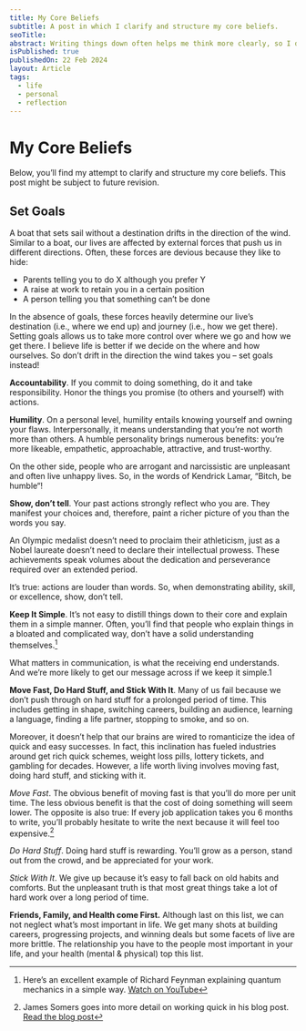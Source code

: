 ```yaml
---
title: My Core Beliefs
subtitle: A post in which I clarify and structure my core beliefs.
seoTitle: 
abstract: Writing things down often helps me think more clearly, so I decided to write down my core beliefs 
isPublished: true
publishedOn: 22 Feb 2024
layout: Article
tags:
  - life
  - personal
  - reflection
---
```


# My Core Beliefs


Below, you’ll find my attempt to clarify and structure my core beliefs. This post might be subject to future revision.

## **Set Goals**
A boat that sets sail without a destination drifts in the direction of the wind. Similar to a boat, our lives are affected by external forces that push us in different directions. Often, these forces are devious because they like to hide:

- Parents telling you to do X although you prefer Y
- A raise at work to retain you in a certain position
- A person telling you that something can’t be done

In the absence of goals, these forces heavily determine our live’s destination (i.e., where we end up) and journey (i.e., how we get there). Setting goals allows us to take more control over where we go and how we get there. I believe life is better if we decide on the where and how ourselves. So don’t drift in the direction the wind takes you – set goals instead!

**Accountability**. If you commit to doing something, do it and take responsibility. Honor the things you promise (to others and yourself) with actions.

**Humility**. On a personal level, humility entails knowing yourself and owning your flaws. Interpersonally, it means understanding that you’re not worth more than others. A humble personality brings numerous benefits: you’re more likeable, empathetic, approachable, attractive, and trust-worthy.

On the other side, people who are arrogant and narcissistic are unpleasant and often live unhappy lives. So, in the words of Kendrick Lamar, “Bitch, be humble“!

**Show, don’t tell**. Your past actions strongly reflect who you are. They manifest your choices and, therefore, paint a richer picture of you than the words you say.

An Olympic medalist doesn’t need to proclaim their athleticism, just as a Nobel laureate doesn’t need to declare their intellectual prowess. These achievements speak volumes about the dedication and perseverance required over an extended period.

It’s true: actions are louder than words. So, when demonstrating ability, skill, or excellence, show, don’t tell.

**Keep It Simple**. It’s not easy to distill things down to their core and explain them in a simple manner. Often, you’ll 
find that people who explain things in a bloated and complicated way, don’t have a solid understanding themselves.[^1]

What matters in communication, is what the receiving end understands. And we’re more likely to get our message across if we keep it simple.1

**Move Fast, Do Hard Stuff, and Stick With It**. Many of us fail because we don’t push through on hard stuff for a prolonged period of time. This includes getting in shape, switching careers, building an audience, learning a language, finding a life partner, stopping to smoke, and so on.

Moreover, it doesn’t help that our brains are wired to romanticize the idea of quick and easy successes. In fact, this inclination has fueled industries around get rich quick schemes, weight loss pills, lottery tickets, and gambling for decades. However, a life worth living involves moving fast, doing hard stuff, and sticking with it.

*Move Fast*. The obvious benefit of moving fast is that you’ll do more per unit time. The less obvious benefit is that the cost of doing something will seem lower. The opposite is also true: If every job application takes you 6 months to write, you’ll probably hesitate to write the next because it will feel too expensive.[^2]

*Do Hard Stuff*. Doing hard stuff is rewarding. You’ll grow as a person, stand out from the crowd, and be appreciated for your work.

*Stick With It*. We give up because it’s easy to fall back on old habits and comforts. But the unpleasant truth is that most great things take a lot of hard work over a long period of time.

**Friends, Family, and Health come First.** Although last on this list, we can not neglect what’s most important in life. We get many shots at building careers, progressing projects, and winning deals but some facets of live are more brittle. The relationship you have to the people most important in your life, and your health (mental & physical) top this list.

[^1]: Here’s an excellent example of Richard Feynman explaining quantum mechanics in a simple way. [Watch on YouTube](https://www.youtube.com/watch?v=ZcpwnozMh2U)

[^2]: James Somers goes into more detail on working quick in his blog post. [Read the blog post](https://jsomers.net/blog/speed-matters)